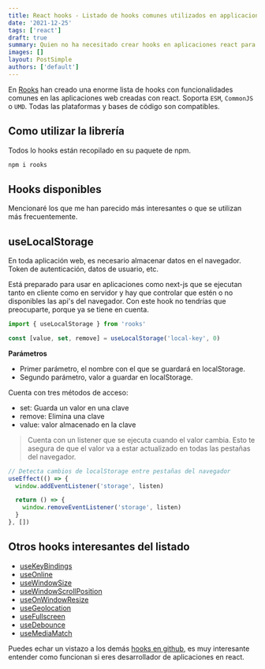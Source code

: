 ```yaml
---
title: React hooks - Listado de hooks comunes utilizados en applicaciones React
date: '2021-12-25'
tags: ['react']
draft: true
summary: Quien no ha necesitado crear hooks en aplicaciones react para utilizar funcionalidades comunes como localStorage o window resize, en react-hooks.org hay un henorme lista de hook que te servirán para ahorrar tiempo o bien aprender como se crean.
images: []
layout: PostSimple
authors: ['default']
---
```


En [Rooks](https://react-hooks.org/) han creado una enorme lista de hooks con funcionalidades comunes en las aplicaciones web creadas con react. Soporta `ESM`, `CommonJS` o `UMD`. Todas las plataformas y bases de código son compatibles.

## Como utilizar la librería

Todos lo hooks están recopilado en su paquete de npm.

```sh
npm i rooks
```

## Hooks disponibles

Mencionaré los que me han parecido más interesantes o que se utilizan más frecuentemente.

## useLocalStorage

En toda aplicación web, es necesario almacenar datos en el navegador. Token de autenticación, datos de usuario, etc.

Está preparado para usar en aplicaciones como next-js que se ejecutan tanto en cliente como en servidor y hay que controlar que estén o no disponibles las api's del navegador. Con este hook no tendrías que preocuparte, porque ya se tiene en cuenta.

```js
import { useLocalStorage } from 'rooks'

const [value, set, remove] = useLocalStorage('local-key', 0)
```

**Parámetros**

- Primer parámetro, el nombre con el que se guardará en localStorage.
- Segundo parámetro, valor a guardar en localStorage.

Cuenta con tres métodos de acceso:

- set: Guarda un valor en una clave
- remove: Elimina una clave
- value: valor almacenado en la clave

> Cuenta con un listener que se ejecuta cuando el valor cambia. Esto te asegura de que el valor va a estar actualizado en todas las pestañas del navegador.

```ts
// Detecta cambios de localStorage entre pestañas del navegador
useEffect(() => {
  window.addEventListener('storage', listen)

  return () => {
    window.removeEventListener('storage', listen)
  }
}, [])
```

## Otros hooks interesantes del listado

- [useKeyBindings](https://react-hooks.org/docs/useKeyBindings)
- [useOnline](https://react-hooks.org/docs/useOnline)
- [useWindowSize](https://react-hooks.org/docs/useWindowSize)
- [useWindowScrollPosition](https://react-hooks.org/docs/useWindowScrollPosition)
- [useOnWindowResize](https://react-hooks.org/docs/useOnWindowResize)
- [useGeolocation](https://react-hooks.org/docs/useGeolocation)
- [useFullscreen](https://react-hooks.org/docs/useFullscreen)
- [useDebounce](https://react-hooks.org/docs/useDebounce)
- [useMediaMatch](https://react-hooks.org/docs/useMediaMatch)

Puedes echar un vistazo a los demás [hooks en github](https://github.com/imbhargav5/rooks), es muy interesante entender como funcionan si eres desarrollador de aplicaciones en react.
